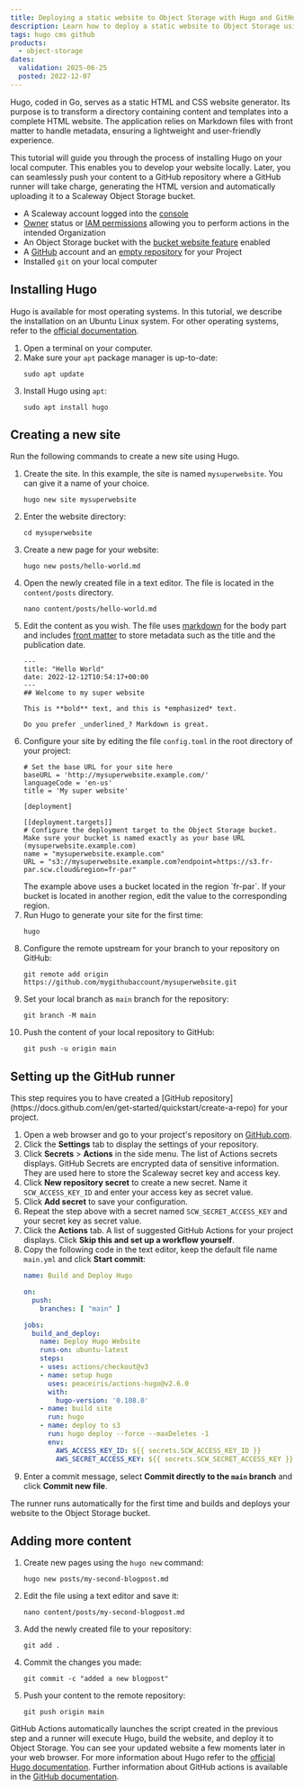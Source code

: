 ```yaml
---
title: Deploying a static website to Object Storage with Hugo and GitHub runners
description: Learn how to deploy a static website to Object Storage using Hugo and GitHub runners in this comprehensive tutorial.
tags: hugo cms github
products: 
  - object-storage
dates:
  validation: 2025-06-25
  posted: 2022-12-07
---
```



Hugo, coded in Go, serves as a static HTML and CSS website generator. Its purpose is to transform a directory containing content and templates into a complete HTML website. The application relies on Markdown files with front matter to handle metadata, ensuring a lightweight and user-friendly experience.

This tutorial will guide you through the process of installing Hugo on your local computer. This enables you to develop your website locally. Later, you can seamlessly push your content to a GitHub repository where a GitHub runner will take charge, generating the HTML version and automatically uploading it to a Scaleway Object Storage bucket.

<Requirements />

- A Scaleway account logged into the [console](https://console.scaleway.com)
- [Owner](/iam/concepts/#owner) status or [IAM permissions](/iam/concepts/#permission) allowing you to perform actions in the intended Organization
- An Object Storage bucket with the [bucket website feature](/object-storage/how-to/use-bucket-website/) enabled
- A [GitHub](https://github.com/) account and an [empty repository](https://docs.github.com/en/get-started/quickstart/create-a-repo) for your Project
- Installed `git` on your local computer

## Installing Hugo

Hugo is available for most operating systems. In this tutorial, we describe the installation on an Ubuntu Linux system. For other operating systems, refer to the [official documentation](https://gohugo.io/installation/).

1. Open a terminal on your computer.
2. Make sure your `apt` package manager is up-to-date:
   ```
   sudo apt update
   ```
3. Install Hugo using `apt`:
   ```
   sudo apt install hugo
   ```

## Creating a new site

Run the following commands to create a new site using Hugo.

1. Create the site. In this example, the site is named `mysuperwebsite`. You can give it a name of your choice.
    ```
    hugo new site mysuperwebsite
    ```
2. Enter the website directory:
    ```
    cd mysuperwebsite
    ```
3. Create a new page for your website:
    ```
    hugo new posts/hello-world.md
    ```
4. Open the newly created file in a text editor. The file is located in the `content/posts` directory.
    ```
    nano content/posts/hello-world.md
    ```
5. Edit the content as you wish. The file uses [markdown](https://commonmark.org/help/) for the body part and includes [front matter](https://gohugo.io/content-management/front-matter/) to store metadata such as the title and the publication date.
    ```
    ---
    title: "Hello World"
    date: 2022-12-12T10:54:17+00:00
    ---
    ## Welcome to my super website

    This is **bold** text, and this is *emphasized* text.

    Do you prefer _underlined_? Markdown is great.
    ```
6. Configure your site by editing the file `config.toml` in the root directory of your project:
    ```
    # Set the base URL for your site here
    baseURL = 'http://mysuperwebsite.example.com/'
    languageCode = 'en-us'
    title = 'My super website'

    [deployment]

    [[deployment.targets]]
    # Configure the deployment target to the Object Storage bucket. Make sure your bucket is named exactly as your base URL (mysuperwebsite.example.com)
    name = "mysuperwebsite.example.com"
    URL = "s3://mysuperwebsite.example.com?endpoint=https://s3.fr-par.scw.cloud&region=fr-par"
    ```
    <Message type="tip">
        The example above uses a bucket located in the region `fr-par`. If your bucket is located in another region, edit the value to the corresponding region.
    </Message>
7. Run Hugo to generate your site for the first time:
    ```
    hugo
    ```
8. Configure the remote upstream for your branch to your repository on GitHub:
    ```
    git remote add origin https://github.com/mygithubaccount/mysuperwebsite.git
    ```
9. Set your local branch as `main` branch for the repository:
    ```
    git branch -M main
    ```
10. Push the content of your local repository to GitHub:
    ```
    git push -u origin main
    ```

## Setting up the GitHub runner

<Message type="tip">
    This step requires you to have created a [GitHub repository](https://docs.github.com/en/get-started/quickstart/create-a-repo) for your project.
</Message>

1. Open a web browser and go to your project's repository on [GitHub.com](http://github.com).
2. Click the **Settings** tab to display the settings of your repository.
3. Click **Secrets** > **Actions** in the side menu. The list of Actions secrets displays. GitHub Secrets are encrypted data of sensitive information. They are used here to store the Scaleway secret key and access key.
4. Click **New repository secret** to create a new secret. Name it `SCW_ACCESS_KEY_ID` and enter your access key as secret value. 
5. Click **Add secret** to save your configuration.
6. Repeat the step above with a secret named `SCW_SECRET_ACCESS_KEY` and your secret key as secret value.
7. Click the **Actions** tab. A list of suggested GitHub Actions for your project displays. Click **Skip this and set up a workflow yourself**.
8. Copy the following code in the text editor, keep the default file name `main.yml` and click **Start commit**:
    ```yaml
    name: Build and Deploy Hugo

    on:
      push:
        branches: [ "main" ]

    jobs:
      build_and_deploy:
        name: Deploy Hugo Website
        runs-on: ubuntu-latest
        steps:
        - uses: actions/checkout@v3
        - name: setup hugo
          uses: peaceiris/actions-hugo@v2.6.0
          with:
            hugo-version: '0.108.0'
        - name: build site
          run: hugo
        - name: deploy to s3
          run: hugo deploy --force --maxDeletes -1
          env:
            AWS_ACCESS_KEY_ID: ${{ secrets.SCW_ACCESS_KEY_ID }}
            AWS_SECRET_ACCESS_KEY: ${{ secrets.SCW_SECRET_ACCESS_KEY }}
    ```
9. Enter a commit message, select **Commit directly to the `main` branch** and click **Commit new file**.

The runner runs automatically for the first time and builds and deploys your website to the Object Storage bucket.

## Adding more content

1. Create new pages using the `hugo new` command:
    ```
    hugo new posts/my-second-blogpost.md
    ```
2. Edit the file using a text editor and save it:
    ```
    nano content/posts/my-second-blogpost.md
    ```
3. Add the newly created file to your repository:
    ```
    git add .
    ```
4. Commit the changes you made:
    ```
    git commit -c "added a new blogpost"
    ```
5. Push your content to the remote repository:
    ```
    git push origin main
    ```

GitHub Actions automatically launches the script created in the previous step and a runner will execute Hugo, build the website, and deploy it to Object Storage. You can see your updated website a few moments later in your web browser.
For more information about Hugo refer to the [official Hugo documentation](https://gohugo.io/about/). Further information about GitHub actions is available in the [GitHub documentation](https://docs.github.com/en/actions).